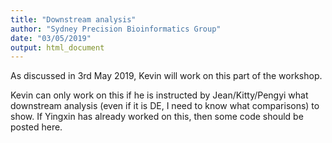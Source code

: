 ```yaml
---
title: "Downstream analysis"
author: "Sydney Precision Bioinformatics Group"
date: "03/05/2019"
output: html_document
---
```


As discussed in 3rd May 2019, Kevin will work on this part of the workshop. 

Kevin can only work on this if he is instructed by Jean/Kitty/Pengyi what downstream analysis (even if it is DE, I need to know what comparisons) to show. If Yingxin has already worked on this, then some code should be posted here. 